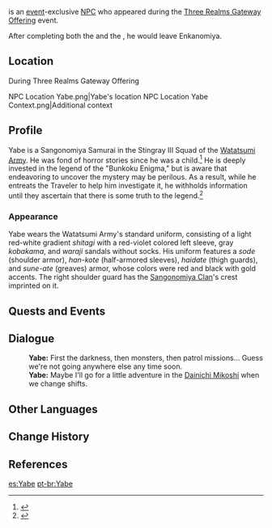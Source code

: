 {{Character Infobox
|type             = Event NPC
|image            = NPC Yabe.png
|region           = Inazuma
|location         = Inazuma
|affiliation      = Watatsumi Army
|title            = Sangonomiya Samurai
}}
{{Lang|'''Yabe'''|ja=矢部|ja_rm=Yabe}} is an [[event]]-exclusive [[NPC]] who appeared during the [[Three Realms Gateway Offering]] event.

After completing both the {{Quest|The Bunkoku Enigma}} and the {{Quest|Three Realms Gateway Offering: Part II}}, he would leave Enkanomiya.

==Location==
;During Three Realms Gateway Offering
<gallery>
NPC Location Yabe.png|Yabe's location
NPC Location Yabe Context.png|Additional context
</gallery>

==Profile==
<!-- detailed story/lore information goes here -->
Yabe is a Sangonomiya Samurai in the Stingray III Squad of the [[Watatsumi Army]]. He was fond of horror stories since he was a child.<ref>{{Ref/Quest|Three Realms Gateway Offering: The Eve}}</ref>  He is deeply invested in the legend of the "Bunkoku Enigma," but is aware that endeavoring to uncover the mystery may be perilous. As a result, while he entreats the Traveler to help him investigate it, he withholds information until they ascertain that there is some truth to the legend.<ref>{{Ref/Quest|The Bunkoku Enigma}}</ref>

===Appearance===
Yabe wears the Watatsumi Army's standard uniform, consisting of a light red-white gradient ''shitagi'' with a red-violet colored left sleeve, gray ''kobakama'', and ''waraji'' sandals without socks. His uniform features a ''sode'' (shoulder armor), ''han-kote'' (half-armored sleeves), ''haidate'' (thigh guards), and ''sune-ate'' (greaves) armor, whose colors were red and black with gold accents. The right shoulder guard has the [[Sangonomiya Clan]]'s crest imprinted on it.

==Quests and Events==
{{Quests and Events}}

==Dialogue==
{{Dialogue Start}}
:'''Yabe:''' First the darkness, then monsters, then patrol missions... Guess we're not going anywhere else any time soon.
:'''Yabe:''' Maybe I'll go for a little adventure in the [[Dainichi Mikoshi]] when we change shifts.
{{Dialogue End}}
<!--
==Trivia==
-->
==Other Languages==
{{Other Languages
|default_hidden = 1
|en      = Yabe
|zhs     = 矢部
|zhs_rm  = Shǐbù
|zht     = 矢部
|zht_rm  = Shǐbù
|ja      = 矢部
|ja_rm   = Yabe
|ko      = 야베
|es      = Yabe
|fr      = Yabe
|ru      = Ябэ
|th      = Yabe
|vi      = Yabe
|de      = Yabe
|id      = Yabe
|pt      = Yabe
}}

==Change History==
{{Change History|2.5}}

==References==
{{Reflist}}

[[es:Yabe]]
[[pt-br:Yabe]]